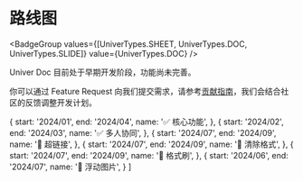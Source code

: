 
# 路线图

<BadgeGroup values={[UniverTypes.SHEET, UniverTypes.DOC, UniverTypes.SLIDE]} value={UniverTypes.DOC} />

<Callout emoji="⚠️">
  Univer Doc 目前处于早期开发阶段，功能尚未完善。
</Callout>

你可以通过 Feature Request 向我们提交需求，请参考[贡献指南](/guides/doc/contributing)，我们会结合社区的反馈调整开发计划。

  {
    start: '2024/01',
    end: '2024/04',
    name: '✅ 核心功能',
  },
  {
    start: '2024/02',
    end: '2024/03',
    name: '✅ 多人协同',
  },
  {
    start: '2024/07',
    end: '2024/09',
    name: '🏃 超链接',
  },
  {
    start: '2024/07',
    end: '2024/09',
    name: '🏃 清除格式',
  },
  {
    start: '2024/07',
    end: '2024/09',
    name: '🏃 格式刷',
  },
  {
    start: '2024/06',
    end: '2024/07',
    name: '🏃 浮动图片',
  }
]

<Roadmap data={data} />
